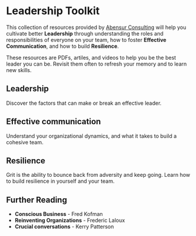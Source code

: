 

# Leadership Toolkit

This collection of resources provided by [Abensur Consulting](http://www.abensurconsulting.com/) will help you cultivate better **Leadership** through understanding the roles and responsibilities of everyone on your team, how to foster **Effective Communication**, and how to build **Resilience**.

These resources are PDFs, artiles, and videos to help you be the best leader you can be. Revisit them often to refresh your memory and to learn new skills.

## Leadership

<!-- - DAC: role of a leader (see attached)
- DAC: assess your team (see attached)
- Picture of Success (see attached)
- A great boss according to Google (see attached)
- Five dysfunctions of a team:
https://youtu.be/GCxct4CR-To -->

Discover the factors that can make or break an effective leader.

<LeadershipResources />

## Effective communication
<!-- - Active Listening
https://www.ccl.org/articles/leading-effectively-articles/coaching-others-use-active-listening-skills/?utm_source=pdf&utm_medium=print&utm_campaign=virtual-communication-quiz&utm_content=active-listening&utm_term=resource#
- Feedback (COIN model) (see attached)
- Preparing difficult conversations (see attached)
- List of powerful questions for 1o1s (see attached)
- To Win Over an Audience, Focus on Building Trust
https://hbr.org/2022/03/to-win-over-an-audience-focus-on-building-trust?utm_medium=email&utm_source=circ_newbusiness&utm_campaign=contentmarketingseries_nonsubs&hide_intromercial=true&tpcc=email.circ_newbusiness.content.SEGB&deliveryName=DM181852
- Influencing: The Skill of Persuasion (see attached) -->

Understand your organizational dynamics, and what it takes to build a cohesive team.

<CommunicationResources />

## Resilience


<!-- Resilience
- Practice resilience (see attached)
- Resilience When Staring in the Face of Fear
http://insights.hudsoninstitute.com/resilience-when-staring-in-the-face-of-fear?utm_source=hs_email&utm_medium=email&utm_content=88596425&_hsenc=p2ANqtz-8jccr1KBJY6xqavz8xP8ZlazeYhVMbEah8e6GwErbbb5aw31YtY4XIgEk2EEHQscfYsgwS63O5tJIJcbjls9o5ai0tYg&_hsmi=88597051 -->

Grit is the ability to bounce back from adversity and keep going. Learn how to build resilience in yourself and your team.

<ResilienceResources />

## Further Reading
- **Conscious Business** - Fred Kofman
- **Reinventing Organizations** - Frederic Laloux
- **Crucial conversations** - Kerry Patterson 
